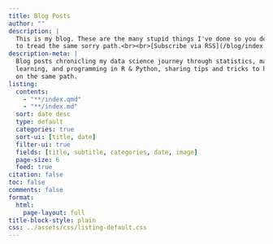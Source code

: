 ```yaml
---
title: Blog Posts
author: ""
description: |
  This is my blog. These are the many stupid things I've done so you don't have
  to tread the same sorry path.<br><br>[Subscribe via RSS](/blog/index.xml)
description-meta: |
  Blog posts chronicling my data science journey through statistics, machine
  learning, and programming in R & Python, sharing tips and tricks to help others
  on the same path.
listing:
  contents:
    - "**/index.qmd"
    - "**/index.md"
  sort: date desc
  type: default
  categories: true
  sort-ui: [title, date]
  filter-ui: true
  fields: [title, subtitle, categories, date, image]
  page-size: 6
  feed: true
citation: false
toc: false
comments: false
format:
  html:
    page-layout: full
title-block-style: plain
css: ../assets/css/listing-default.css
---
```

